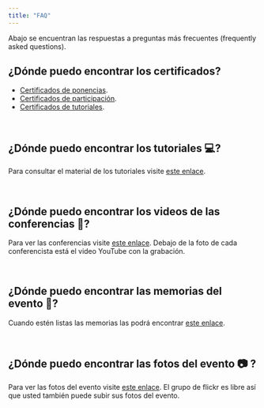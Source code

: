 ```yaml
---
title: "FAQ"
---
```

Abajo se encuentran las respuestas a preguntas más frecuentes (frequently asked questions).

## ¿Dónde puedo encontrar los certificados?

- [Certificados de ponencias](https://rday-colombia.github.io/2023/documentos/Certificados/CertificadoPonentes.pdf).
- [Certificados de participación](https://rday-colombia.github.io/2023/documentos/Certificados/CertificadodeParticipacion.pdf).
- [Certificados de tutoriales](https://rday-colombia.github.io/2023/documentos/Certificados/CertificadoTutorial.pdf).

<br/>

## ¿Dónde puedo encontrar los tutoriales 💻?

Para consultar el material de los tutoriales visite [este enlace](https://github.com/rday-colombia/tutoriales_Rday_2023).

<br/>

## ¿Dónde puedo encontrar los videos de las conferencias 🎤?

Para ver las conferencias visite [este enlace](https://rday-colombia.github.io/2023/conferencistas.html). Debajo de la foto de cada conferencista está el video YouTube con la grabación.

<br/>

## ¿Dónde puedo encontrar las memorias del evento 📓?

Cuando estén listas las memorias las podrá encontrar [este enlace](https://github.com/rday-colombia/Memorias_Rday_2023).

<br/>

## ¿Dónde puedo encontrar las fotos del evento 📷 ?

Para ver las fotos del evento visite [este enlace](https://www.flickr.com/groups/14873962@N21/). El grupo de flickr es libre así que usted también puede subir sus fotos del evento.

<br/>

